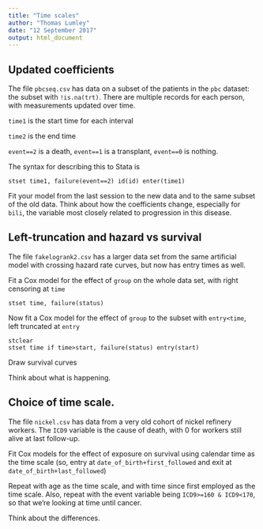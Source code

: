 ```yaml
---
title: "Time scales"
author: "Thomas Lumley"
date: "12 September 2017"
output: html_document
---
```



## Updated coefficients

The file `pbcseq.csv` has data on a subset of the patients in the `pbc` dataset: the subset with `!is.na(trt)`. There are multiple records for each person, with measurements updated over time.

`time1` is the start time for each interval

`time2` is the end time

`event==2` is a death, `event==1` is a transplant, `event==0` is nothing.

The syntax for describing this to Stata is

```
stset time1, failure(event==2) id(id) enter(time1)
```


Fit your model from the last session to the new data and to the same subset of the old data.  Think about how the coefficients change, especially for `bili`, the variable most closely related to progression in this disease.

## Left-truncation and hazard vs survival

The file `fakelogrank2.csv` has a larger data set from the same artificial model with crossing hazard rate curves, but now has entry times as well.

Fit a Cox model for the effect of `group` on the whole data set, with right censoring at `time`

```
stset time, failure(status)
```

Now fit a Cox model for the effect of `group`  to the subset with `entry<time`, left truncated at `entry`


```
stclear
stset time if time>start, failure(status) entry(start)
```


Draw survival curves

Think about what is happening. 

## Choice of time scale.

The file `nickel.csv` has data from a very old cohort of nickel refinery workers. The `ICD9` variable is the cause of death, with 0 for workers still alive at last follow-up. 

Fit Cox models for the effect of exposure on survival using calendar time as the time scale (so, entry at `date_of_birth+first_followed` and exit at `date_of_birth+last_followed`)

Repeat with age as the time scale, and with time since first employed as the time scale.  Also, repeat with the event variable being `ICD9>=160 & ICD9<170`, so that we're looking at time until cancer. 

Think about the differences.
